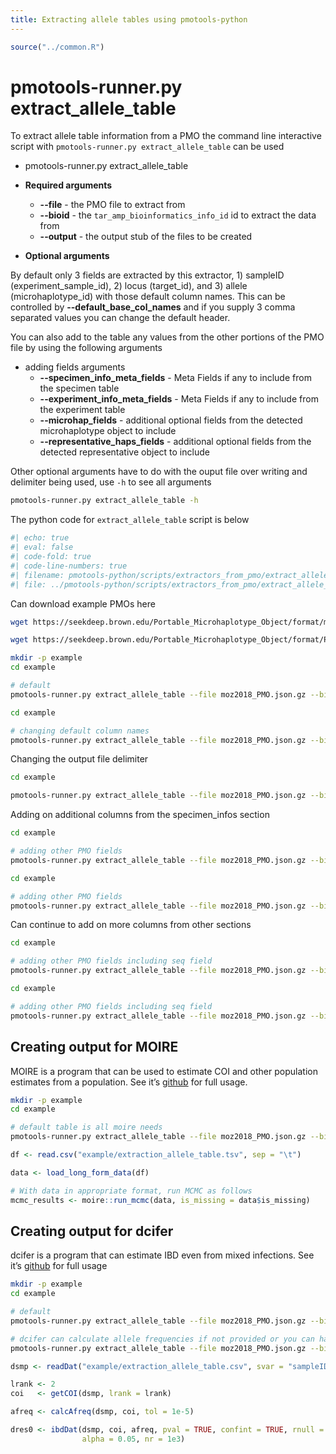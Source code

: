 ```yaml
---
title: Extracting allele tables using pmotools-python
---
```


```r
source("../common.R")
```



# pmotools-runner.py extract_allele_table

To extract allele table information from a PMO the command line interactive script with `pmotools-runner.py extract_allele_table` can be used 

*  pmotools-runner.py extract_allele_table 

*  **Required arguments**
    *  **\-\-file** - the PMO file to extract from 
    *  **\-\-bioid** - the `tar_amp_bioinformatics_info_id` id to extract the data from 
    *  **\-\-output** - the output stub of the files to be created 

*  **Optional arguments** 

By default only 3 fields are extracted by this extractor, 1) sampleID (experiment_sample_id), 2) locus (target_id), and 3) allele (microhaplotype_id) with those default column names. This can be controlled by **\-\-default_base_col_names** and if you supply 3 comma separated values you can change the default header. 

You can also add to the table any values from the other portions of the PMO file by using the following arguments 

*  adding fields arguments 
    *  **\-\-specimen_info_meta_fields** - Meta Fields if any to include from the specimen table 
    *  **\-\-experiment_info_meta_fields** - Meta Fields if any to include from the experiment table 
    *  **\-\-microhap_fields** - additional optional fields from the detected microhaplotype object to include 
    *  **\-\-representative_haps_fields** - additional optional fields from the detected representative object to include 

Other optional arguments have to do with the ouput file over writing and delimiter being used, use `-h` to see all arguments 

```bash
pmotools-runner.py extract_allele_table -h

```

The python code for `extract_allele_table` script is below

```python
#| echo: true
#| eval: false
#| code-fold: true
#| code-line-numbers: true
#| filename: pmotools-python/scripts/extractors_from_pmo/extract_allele_table.py
#| file: ../pmotools-python/scripts/extractors_from_pmo/extract_allele_table.py
```


Can download example PMOs here 

```bash
wget https://seekdeep.brown.edu/Portable_Microhaplotype_Object/format/moz2018_PMO.json.gz 

wget https://seekdeep.brown.edu/Portable_Microhaplotype_Object/format/PathWeaverHeome1_PMO.json.gz
```


```bash
mkdir -p example
cd example 

# default 
pmotools-runner.py extract_allele_table --file moz2018_PMO.json.gz --bioid Mozambique2018-SeekDeep --output extraction --overwrite
```


```bash
cd example 

# changing default column names  
pmotools-runner.py extract_allele_table --file moz2018_PMO.json.gz --bioid Mozambique2018-SeekDeep --output extraction --overwrite --default_base_col_names sample,target,hapid
```

Changing the output file delimiter  

```bash
cd example 

pmotools-runner.py extract_allele_table --file moz2018_PMO.json.gz --bioid Mozambique2018-SeekDeep --output extraction --overwrite --delim ,
```

Adding on additional columns from the specimen_infos section 

```bash
cd example 

# adding other PMO fields 
pmotools-runner.py extract_allele_table --file moz2018_PMO.json.gz --bioid Mozambique2018-SeekDeep --output STDOUT --specimen_info_meta_fields collection_country,parasite_density | head  

```

```bash
cd example 

# adding other PMO fields 
pmotools-runner.py extract_allele_table --file moz2018_PMO.json.gz --bioid Mozambique2018-SeekDeep --output STDOUT --specimen_info_meta_fields collection_country,parasite_density 2>/dev/null | head  

```


Can continue to add on more columns from other sections 

```bash
cd example 

# adding other PMO fields including seq field 
pmotools-runner.py extract_allele_table --file moz2018_PMO.json.gz --bioid Mozambique2018-SeekDeep --output STDOUT --specimen_info_meta_fields collection_country,parasite_density --representative_haps_fields seq | head 

```

```bash
cd example 

# adding other PMO fields including seq field 
pmotools-runner.py extract_allele_table --file moz2018_PMO.json.gz --bioid Mozambique2018-SeekDeep --output STDOUT --specimen_info_meta_fields collection_country,parasite_density --representative_haps_fields seq 2>/dev/null | head 

```

## Creating output for MOIRE 

MOIRE is a program that can be used to estimate COI and other population estimates from a population. See it's [github](https://github.com/EPPIcenter/moire) for full usage. 

```bash
mkdir -p example
cd example 

# default table is all moire needs 
pmotools-runner.py extract_allele_table --file moz2018_PMO.json.gz --bioid Mozambique2018-SeekDeep --output extraction --overwrite

```

```r
df <- read.csv("example/extraction_allele_table.tsv", sep = "\t")

data <- load_long_form_data(df)

# With data in appropriate format, run MCMC as follows
mcmc_results <- moire::run_mcmc(data, is_missing = data$is_missing)
```


## Creating output for dcifer 

dcifer is a program that can estimate IBD even from mixed infections. See it's [github](https://github.com/EPPIcenter/dcifer) for full usage

```bash
mkdir -p example
cd example 

# default 
pmotools-runner.py extract_allele_table --file moz2018_PMO.json.gz --bioid Mozambique2018-SeekDeep --output extraction --overwrite --delim ,

# dcifer can calculate allele frequencies if not provided or you can have extract_allele_table write them as well 
pmotools-runner.py extract_allele_table --file moz2018_PMO.json.gz --bioid Mozambique2018-SeekDeep --output extraction --overwrite --allele_freqs_output allele_freqs_extraction --delim ,

```

```r
dsmp <- readDat("example/extraction_allele_table.csv", svar = "sampleID", lvar = "locus", avar = "allele")

lrank <- 2
coi   <- getCOI(dsmp, lrank = lrank)

afreq <- calcAfreq(dsmp, coi, tol = 1e-5) 

dres0 <- ibdDat(dsmp, coi, afreq, pval = TRUE, confint = TRUE, rnull = 0, 
                alpha = 0.05, nr = 1e3)   


```


